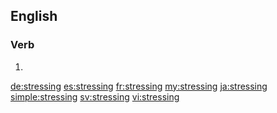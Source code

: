 ==English==

===Verb===
{{head|en|present participle}}

# {{present participle of|stress|lang=en}}

[[de:stressing]]
[[es:stressing]]
[[fr:stressing]]
[[my:stressing]]
[[ja:stressing]]
[[simple:stressing]]
[[sv:stressing]]
[[vi:stressing]]